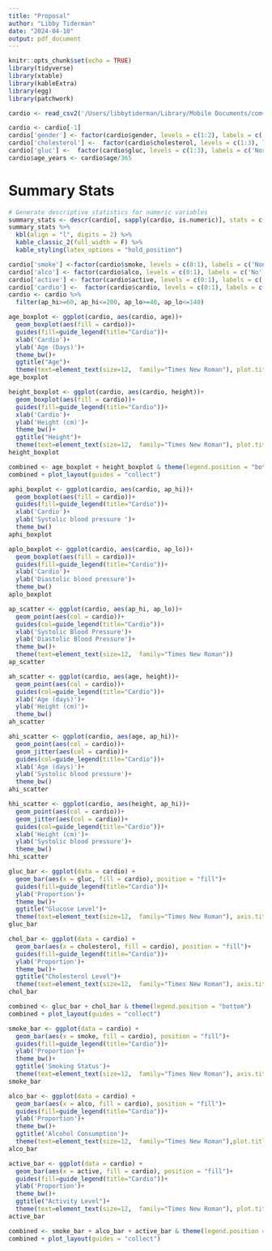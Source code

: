 ```yaml
---
title: "Proposal"
author: "Libby Tiderman"
date: "2024-04-10"
output: pdf_document
---
```


```r
knitr::opts_chunk$set(echo = TRUE)
library(tidyverse)
library(xtable)
library(kableExtra)
library(egg)
library(patchwork)
```

```r
cardio <- read_csv2('/Users/libbytiderman/Library/Mobile Documents/com~apple~CloudDocs/2023-2024 Documents/Spring 2024/DATA 498A/cardio_train.csv', )
```

```r
cardio <- cardio[-1]
cardio['gender'] <- factor(cardio$gender, levels = c(1:2), labels = c('Male', 'Female'))
cardio['cholesterol'] <-  factor(cardio$cholesterol, levels = c(1:3), labels = c('Normal', 'Above Normal', "Well Above"))
cardio['gluc'] <-  factor(cardio$gluc, levels = c(1:3), labels = c('Normal', 'Above Normal', "Well Above"))
cardio$age_years <- cardio$age/365
```

# Summary Stats

```r
# Generate descriptive statistics for numeric variables
summary_stats <- descr(cardio[, sapply(cardio, is.numeric)], stats = c("mean","med", "sd", "min", "max"), transpose = TRUE, order = 'preserve')
summary_stats %>% 
  kbl(align = "l", digits = 2) %>% 
  kable_classic_2(full_width = F) %>% 
  kable_styling(latex_options = "hold_position")
```

```r
cardio['smoke'] <-factor(cardio$smoke, levels = c(0:1), labels = c('Non-Smoker', 'Smoker'))
cardio['alco'] <- factor(cardio$alco, levels = c(0:1), labels = c('No', 'Yes'))
cardio['active'] <- factor(cardio$active, levels = c(0:1), labels = c('Not Active', 'Active'))
cardio['cardio'] <-  factor(cardio$cardio, levels = c(0:1), labels = c('Absent', 'Present'))
cardio <- cardio %>% 
  filter(ap_hi>=60, ap_hi<=200, ap_lo>=40, ap_lo<=140)
```

```r
age_boxplot <- ggplot(cardio, aes(cardio, age))+
  geom_boxplot(aes(fill = cardio))+ 
  guides(fill=guide_legend(title="Cardio"))+
  xlab('Cardio')+
  ylab('Age (Days)')+
  theme_bw()+
  ggtitle("Age")+
  theme(text=element_text(size=12,  family="Times New Roman"), plot.title = element_text(hjust = 0.5))
age_boxplot
```


```r
height_boxplot <- ggplot(cardio, aes(cardio, height))+
  geom_boxplot(aes(fill = cardio))+ 
  guides(fill=guide_legend(title="Cardio"))+
  xlab('Cardio')+
  ylab('Height (cm)')+
  theme_bw()+
  ggtitle("Height")+
  theme(text=element_text(size=12,  family="Times New Roman"), plot.title = element_text(hjust = 0.5))
height_boxplot
```

```r
combined <- age_boxplot + height_boxplot & theme(legend.position = "bottom")
combined + plot_layout(guides = "collect")
```

```r
aphi_boxplot <- ggplot(cardio, aes(cardio, ap_hi))+
  geom_boxplot(aes(fill = cardio))+ 
  guides(fill=guide_legend(title="Cardio"))+
  xlab('Cardio')+
  ylab('Systolic blood pressure ')+
  theme_bw()
aphi_boxplot
```

```r
aplo_boxplot <- ggplot(cardio, aes(cardio, ap_lo))+
  geom_boxplot(aes(fill = cardio))+ 
  guides(fill=guide_legend(title="Cardio"))+
  xlab('Cardio')+
  ylab('Diastolic blood pressure')+
  theme_bw()
aplo_boxplot
```

```r
ap_scatter <- ggplot(cardio, aes(ap_hi, ap_lo))+
  geom_point(aes(col = cardio))+ 
  guides(col=guide_legend(title="Cardio"))+
  xlab('Systolic Blood Pressure')+
  ylab('Diastolic Blood Pressure')+
  theme_bw()+
  theme(text=element_text(size=12,  family="Times New Roman"))
ap_scatter
```

```r
ah_scatter <- ggplot(cardio, aes(age, height))+
  geom_point(aes(col = cardio))+ 
  guides(col=guide_legend(title="Cardio"))+
  xlab('Age (days)')+
  ylab('Height (cm)')+
  theme_bw()
ah_scatter
```

```r
ahi_scatter <- ggplot(cardio, aes(age, ap_hi))+
  geom_point(aes(col = cardio))+ 
  geom_jitter(aes(col = cardio))+
  guides(col=guide_legend(title="Cardio"))+
  xlab('Age (days)')+
  ylab('Systolic blood pressure')+
  theme_bw()
ahi_scatter
```

```r
hhi_scatter <- ggplot(cardio, aes(height, ap_hi))+
  geom_point(aes(col = cardio))+ 
  geom_jitter(aes(col = cardio))+
  guides(col=guide_legend(title="Cardio"))+
  xlab('Height (cm)')+
  ylab('Systolic blood pressure')+
  theme_bw()
hhi_scatter
```

```r
gluc_bar <- ggplot(data = cardio) +
  geom_bar(aes(x = gluc, fill = cardio), position = "fill")+
  guides(fill=guide_legend(title="Cardio"))+
  ylab('Proportion')+
  theme_bw()+
  ggtitle("Glucose Level")+
  theme(text=element_text(size=12,  family="Times New Roman"), axis.title.x=element_blank(), plot.title = element_text(hjust = 0.5))
gluc_bar
```

```r
chol_bar <- ggplot(data = cardio) +
  geom_bar(aes(x = cholesterol, fill = cardio), position = "fill")+
  guides(fill=guide_legend(title="Cardio"))+
  ylab('Proportion')+
  theme_bw()+
  ggtitle("Cholesterol Level")+
  theme(text=element_text(size=12,  family="Times New Roman"), axis.title.x=element_blank(), plot.title = element_text(hjust = 0.5))
chol_bar
```

```r
combined <- gluc_bar + chol_bar & theme(legend.position = "bottom")
combined + plot_layout(guides = "collect")
```

```r
smoke_bar <- ggplot(data = cardio) +
  geom_bar(aes(x = smoke, fill = cardio), position = "fill")+
  guides(fill=guide_legend(title="Cardio"))+
  ylab('Proportion')+
  theme_bw()+
  ggtitle('Smoking Status')+
  theme(text=element_text(size=12,  family="Times New Roman"), axis.title.x=element_blank(), plot.title = element_text(hjust = 0.5))
smoke_bar
```

```r
alco_bar <- ggplot(data = cardio) +
  geom_bar(aes(x = alco, fill = cardio), position = "fill")+
  guides(fill=guide_legend(title="Cardio"))+
  ylab('Proportion')+
  theme_bw()+
  ggtitle('Alcohol Consumption')+
  theme(text=element_text(size=12,  family="Times New Roman"),plot.title = element_text(hjust = 0.5), axis.title.x=element_blank())
alco_bar
```

```r
active_bar <- ggplot(data = cardio) +
  geom_bar(aes(x = active, fill = cardio), position = "fill")+
  guides(fill=guide_legend(title="Cardio"))+
  ylab('Proportion')+
  theme_bw()+
  ggtitle("Activity Level")+
  theme(text=element_text(size=12,  family="Times New Roman"), plot.title = element_text(hjust = 0.5), axis.title.x=element_blank())
active_bar
```

```r
combined <- smoke_bar + alco_bar + active_bar & theme(legend.position = "bottom")
combined + plot_layout(guides = "collect")
```


